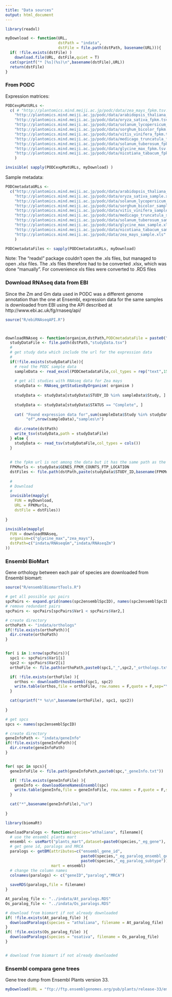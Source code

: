 ```yaml
---
title: "Data sources"
output: html_document
---
```


```r
library(readxl)
```

```r
myDownload <- function(URL,
                       dstPath = "indata",
                       dstFile = file.path(dstPath, basename(URL))){
  if( !file.exists(dstFile) )
    download.file(URL, dstFile,quiet = T)
  cat(sprintf("* [%s](%s)\n",basename(dstFile),URL))
  return(dstFile)
}

```

### From PODC

Expression matrices:

```r

PODCexpMatURLs <- 
  c( # "http://plantomics.mind.meiji.ac.jp/podc/data/zea_mays_fpkm.tsv.gz",
    "http://plantomics.mind.meiji.ac.jp/podc/data/arabidopsis_thaliana_fpkm.tsv.gz",
    "http://plantomics.mind.meiji.ac.jp/podc/data/oryza_sativa_fpkm.tsv.gz",
    "http://plantomics.mind.meiji.ac.jp/podc/data/solanum_lycopersicum_fpkm.tsv.gz",
    "http://plantomics.mind.meiji.ac.jp/podc/data/sorghum_bicolor_fpkm.tsv.gz",
    "http://plantomics.mind.meiji.ac.jp/podc/data/vitis_vinifera_fpkm.tsv.gz",
    "http://plantomics.mind.meiji.ac.jp/podc/data/medicago_truncatula_fpkm.tsv.gz",
    "http://plantomics.mind.meiji.ac.jp/podc/data/solanum_tuberosum_fpkm.tsv.gz",
    "http://plantomics.mind.meiji.ac.jp/podc/data/glycine_max_fpkm.tsv.gz",
    "http://plantomics.mind.meiji.ac.jp/podc/data/nicotiana_tabacum_fpkm.tsv.gz"
    )

invisible( sapply(PODCexpMatURLs, myDownload) )

```

Sample metadata:

```r

PODCmetadataURLs <- 
  c("http://plantomics.mind.meiji.ac.jp/podc/data/arabidopsis_thaliana_sample.xls",
    "http://plantomics.mind.meiji.ac.jp/podc/data/oryza_sativa_sample.xls",
    "http://plantomics.mind.meiji.ac.jp/podc/data/solanum_lycopersicum_sample.xls",
    "http://plantomics.mind.meiji.ac.jp/podc/data/sorghum_bicolor_sample.xls",
    "http://plantomics.mind.meiji.ac.jp/podc/data/vitis_vinifera_sample.xls",
    "http://plantomics.mind.meiji.ac.jp/podc/data/medicago_truncatula_sample.xls",
    "http://plantomics.mind.meiji.ac.jp/podc/data/solanum_tuberosum_sample.xls",
    "http://plantomics.mind.meiji.ac.jp/podc/data/glycine_max_sample.xls",
    "http://plantomics.mind.meiji.ac.jp/podc/data/nicotiana_tabacum_sample.xls",
    "http://plantomics.mind.meiji.ac.jp/podc/data/zea_mays_sample.xls"    
    )

PODCmetadataFiles <- sapply(PODCmetadataURLs, myDownload)

```

Note: The "readxl" package couldn't open the .xls files, but managed to open .xlsx files. The .xls files therefore had to be converted .xlsx, which was done "manually". For convenience xls files were converted to .RDS files

### Download RNAseq data from EBI

Since the Zm and Gm data used in PODC was a different genome annotation than the one at Ensembl, expression data for the same samples is downloaded from EBI using the API described at http://www.ebi.ac.uk/fg/rnaseq/api/ 


```r
source("R/ebiRNAseqAPI.R")



downloadRNAseq <- function(organism,dstPath,PODCmetadataFile = paste0("indata/",organism,"_sample.xlsx")){
  studyDataFile <- file.path(dstPath,"studyData.tsv")
  #
  # get study data which include the url for the expression data
  #
  if(!file.exists(studyDataFile)){
    # read the PODC sample data
    sampleData <- read_excel(PODCmetadataFile,col_types = rep("text",15))
    
    # get all studies with RNAseq data for Zea mays
    studyData <- RNAseq_getStudiesByOrganism( organism )
    
    studyData <- studyData[studyData$STUDY_ID %in% sampleData$Study, ]
  
    studyData <- studyData[studyData$STATUS == "Complete", ]
    
    cat( "Found expression data for",sum(sampleData$Study %in% studyData$STUDY_ID),
         "of",nrow(sampleData),"samples\n")
  
    dir.create(dstPath)
    write_tsv(studyData,path = studyDataFile)
  } else {
    studyData <- read_tsv(studyDataFile,col_types = cols())
  }
  
  
  # the fpkm url is not among the data but it has the same path as the CRAM url
  FPKMurls <- studyData$GENES_FPKM_COUNTS_FTP_LOCATION
  dstFiles <- file.path(dstPath,paste(studyData$STUDY_ID,basename(FPKMurls),sep = "."))
  
  #
  # Download
  #
  invisible(mapply(
    FUN = myDownload, 
    URL = FPKMurls, 
    dstFile = dstFiles))
  
}

invisible(mapply(
  FUN = downloadRNAseq,
  organism=c("glycine_max","zea_mays"),
  dstPath=c("indata/RNAseqGm","indata/RNAseqZm")
))


```


### Ensembl BioMart

Gene orthology between each pair of species are downloaded from Ensembl biomart:

```r
source("R/ensemblBiomartTools.R")

# get all possible spc pairs
spcPairs <- expand.grid(names(spc2ensemblSpcID), names(spc2ensemblSpcID), stringsAsFactors = F)
# remove redundant pairs
spcPairs <- spcPairs[spcPairs$Var1 < spcPairs$Var2,]

# create directory
orthoPath <- "indata/orthologs"
if(!file.exists(orthoPath)){
  dir.create(orthoPath)
}


for( i in 1:nrow(spcPairs)){
  spc1 <- spcPairs$Var1[i]
  spc2 <- spcPairs$Var2[i]
  orthoFile <- file.path(orthoPath,paste0(spc1,"_",spc2,"_orthologs.txt"))

  if( !file.exists(orthoFile) ){
    orthos <- downloadOrthosEnsembl(spc1, spc2)
    write.table(orthos,file = orthoFile, row.names = F,quote = F,sep="\t")
  }

  cat(sprintf("* %s\n",basename(orthoFile), spc1, spc2))
  
}

```

```r
# get spcs
spcs <- names(spc2ensemblSpcID)

# create directory
geneInfoPath <- "indata/geneInfo"
if(!file.exists(geneInfoPath)){
  dir.create(geneInfoPath)
}


for( spc in spcs){
  geneInfoFile <- file.path(geneInfoPath,paste0(spc,"_geneInfo.txt"))

  if( !file.exists(geneInfoFile) ){
    geneInfo <- downloadGeneNamesEnsembl(spc)
    write.table(geneInfo,file = geneInfoFile, row.names = F,quote = F,sep="\t")
  }

  cat("*",basename(geneInfoFile),"\n")
  
}

```


```r
library(biomaRt)

downloadParalogs <- function(species="athaliana", filename){
  # use the ensembl plants mart
  ensembl <- useMart("plants_mart",dataset=paste0(species,"_eg_gene"), host="plants.ensembl.org")
  # get gene id, paralogs and MRCA
  paralogs <- getBM(attributes=c("ensembl_gene_id", 
                                 paste0(species,"_eg_paralog_ensembl_gene"),
                                 paste0(species,"_eg_paralog_subtype")), # MRCA
                    mart = ensembl)
  # change the column names
  colnames(paralogs) <- c("geneID","paralog","MRCA")
  
  saveRDS(paralogs,file = filename)
}

At_paralog_file <- "../indata/At_paralogs.RDS"
Os_paralog_file <- "../indata/Os_paralogs.RDS"

# download from biomart if not already downloaded
if( !file.exists(At_paralog_file) ){
  downloadParalogs(species = "athaliana", filename = At_paralog_file)
}
if( !file.exists(Os_paralog_file) ){
  downloadParalogs(species = "osativa", filename = Os_paralog_file)
}


# download from biomart if not already downloaded

```

### Ensembl compara gene trees

Gene tree dump from Ensembl Plants version 33.

```r
myDownload(URL = "ftp://ftp.ensemblgenomes.org/pub/plants/release-33/emf/ensembl-compara/homologies/Compara.phyloxml_aa_trees.33.tar.gz")
```
